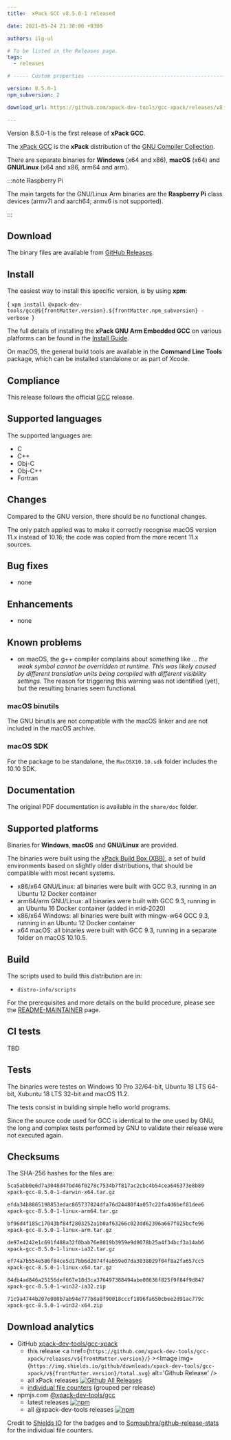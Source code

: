 ```yaml
---
title:  xPack GCC v8.5.0-1 released

date: 2021-05-24 21:30:00 +0300

authors: ilg-ul

# To be listed in the Releases page.
tags:
  - releases

# ----- Custom properties -----------------------------------------------------

version: 8.5.0-1
npm_subversion: 2

download_url: https://github.com/xpack-dev-tools/gcc-xpack/releases/v8.5.0-1/

---
```


Version 8.5.0-1 is the first release of **xPack GCC**.

<!-- truncate -->


The [xPack GCC](https://xpack-dev-tools.github.io/gcc-xpack)
is the **xPack** distribution of the
[GNU Compiler Collection](https://gcc.gnu.org).

There are separate binaries for **Windows** (x64 and x86),
**macOS** (x64) and **GNU/Linux** (x64 and x86, arm64 and arm).

:::note Raspberry Pi

The main targets for the GNU/Linux Arm
binaries are the **Raspberry Pi** class devices (armv7l and aarch64;
armv6 is not supported).

:::

## Download

The binary files are available from <a href={frontMatter.download_url}>GitHub Releases</a>.

## Install

The easiest way to install this specific version, is by using **xpm**:

<CodeBlock language="console"> {
`xpm install @xpack-dev-tools/gcc@${frontMatter.version}.${frontMatter.npm_subversion} -verbose
`} </CodeBlock>

The full details of installing the **xPack GNU Arm Embedded GCC** on
various platforms can be found in the [Install Guide](/docs/install/).

On macOS, the general build tools are available in the
**Command Line Tools** package, which can be installed standalone or
as part of Xcode.

## Compliance

This release follows the official
[GCC](https://gcc.gnu.org/releases.html) release.

## Supported languages

The supported languages are:

- C
- C++
- Obj-C
- Obj-C++
- Fortran

## Changes

Compared to the GNU version, there should be no functional changes.

The only patch applied was to make it correctly
recognise macOS version 11.x instead of 10.16;
the code was copied from the more recent
11.x sources.

## Bug fixes

- none

## Enhancements

- none

## Known problems

- on macOS, the g++ compiler complains about something like _... the weak
symbol cannot be overridden at runtime. This was likely caused by different
translation units being compiled with different visibility settings_.
The reason for triggering this warning was not identified (yet), but the
resulting binaries seem functional.

### macOS binutils

The GNU binutils are not compatible with the macOS linker and are not included
in the macOS archive.

### macOS SDK

For the package to be standalone, the `MacOSX10.10.sdk` folder
includes the 10.10 SDK.

## Documentation

The original PDF documentation is available in the `share/doc` folder.

## Supported platforms

Binaries for **Windows**, **macOS** and **GNU/Linux** are provided.

The binaries were built using the
[xPack Build Box (XBB)](https://github.com/xpack/xpack-build-box), a set
of build environments based on slightly older distributions, that should be
compatible with most recent systems.

- x86/x64 GNU/Linux: all binaries were built with GCC 9.3, running in an
  Ubuntu 12 Docker container
- arm64/arm GNU/Linux: all binaries were built with GCC 9.3, running in an
  Ubuntu 16 Docker container (added in mid-2020)
- x86/x64 Windows: all binaries were built with mingw-w64 GCC 9.3, running in an
  Ubuntu 12 Docker container
- x64 macOS: all binaries were built with GCC 9.3, running in a separate
  folder on macOS 10.10.5.

## Build

The scripts used to build this distribution are in:

- `distro-info/scripts`

For the prerequisites and more details on the build procedure, please see the
[README-MAINTAINER](https://github.com/xpack-dev-tools/gcc-xpack/blob/xpack/README-MAINTAINER.md) page.

## CI tests

TBD

## Tests

The binaries were testes on Windows 10 Pro 32/64-bit, Ubuntu 18 LTS 64-bit,
Xubuntu 18 LTS 32-bit and macOS 11.2.

The tests consist in building simple hello world programs.

Since the source code used for GCC is identical to the one used by GNU, the
long and complex tests performed by GNU to validate their release were not
executed again.

## Checksums

The SHA-256 hashes for the files are:

```txt
5ca5abb0e6d7a3048d47bd46f0278c7534b7f817ac2cbc4b54cea646373e8b89
xpack-gcc-8.5.0-1-darwin-x64.tar.gz

efda34b8865198853edac865737824dfa76d24480f4a057c22fa4d6bef81dee6
xpack-gcc-8.5.0-1-linux-arm64.tar.gz

bf96d4f185c17043bf84f2803252a1b0af63266c023dd62396a667f025bcfe96
xpack-gcc-8.5.0-1-linux-arm.tar.gz

de97e4242e1c691f488a32f0bab76e8019b3959e9d0078b25a4f34bcf3a14ab6
xpack-gcc-8.5.0-1-linux-ia32.tar.gz

ef74a7b554e586f84ce5d17bb6d2074f4ab59e07da3038029f04f8a2fa657cc5
xpack-gcc-8.5.0-1-linux-x64.tar.gz

84db4ad846a25156def667e18d3ca376497388494abe08636f825f9f84f9d847
xpack-gcc-8.5.0-1-win32-ia32.zip

71c9a4744b207e080b7ab94e777b8a8f90018cccf1896fa650cbee2d91ac779c
xpack-gcc-8.5.0-1-win32-x64.zip
```

## Download analytics

- GitHub [xpack-dev-tools/gcc-xpack](https://github.com/xpack-dev-tools/gcc-xpack/)
  - this release <a href={`https://github.com/xpack-dev-tools/gcc-xpack/releases/v${frontMatter.version}/`} ><Image img={`https://img.shields.io/github/downloads/xpack-dev-tools/gcc-xpack/v${frontMatter.version}/total.svg`} alt='Github Release' /></a>
  - all xPack releases [![Github All Releases](https://img.shields.io/github/downloads/xpack-dev-tools/gcc-xpack/total.svg)](https://github.com/xpack-dev-tools/gcc-xpack/releases/)
  - [individual file counters](https://somsubhra.github.io/github-release-stats/?username=xpack-dev-tools&repository=gcc-xpack) (grouped per release)
- npmjs.com [@xpack-dev-tools/gcc](https://www.npmjs.com/package/@xpack-dev-tools/gcc)
  - latest releases [![npm](https://img.shields.io/npm/dw/@xpack-dev-tools/gcc.svg)](https://www.npmjs.com/package/@xpack-dev-tools/gcc/)
  - all @xpack-dev-tools releases [![npm](https://img.shields.io/npm/dt/@xpack-dev-tools/gcc.svg)](https://www.npmjs.com/package/@xpack-dev-tools/gcc/)

Credit to [Shields IO](https://shields.io) for the badges and to
[Somsubhra/github-release-stats](https://github.com/Somsubhra/github-release-stats)
for the individual file counters.
